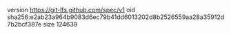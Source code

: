 version https://git-lfs.github.com/spec/v1
oid sha256:e2ab23a964b9083d6ec79b41dd6013202d8b2526559aa28a35912d7b2bcf387e
size 124639
